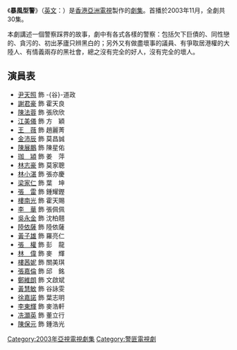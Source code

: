 {{亞視劇集 
| 中文劇名= 暴風型警
| 英文劇名= {{lang|en|Thunder Cops}}
| 圖像=
| 製作年份= 2003年
| aTV-11首播日期= 2003年11月24日-2004年1月2日
| aTV-11首播時間= 星期一、三、五晚20:30-21:30<br>星期二、四晚20:40-21:30
| 監製= [[蕭笙|蕭　笙]]
| 編導= {{nowrap|[[劉國輝_(導演)|劉國輝]]、[[劉子富|劉子富]]、[[李永輝|李永輝]]、[[陳家霖|陳家霖]]<br>[[陳筱玲|陳筱玲]]}}
| 助理編導= {{nowrap|[[陳俊_(導演)|陳　俊]]、[[施俊傑|施俊傑]]、[[鄧燕楠|鄧燕楠]]、[[何振華|何振華]]}}
| 編劇= {{nowrap|[[沈錫然|沈錫然]]、[[吳詠琪|吳詠琪]]、[[林奕志|林奕志]]、[[李偉祥|李偉祥]]<br>[[梁貝兒|梁貝兒]]、[[梁以花|梁以花]]}}
| 編審= [[鄭忠泰|鄭忠泰]]、[[關淑芬|關淑芬]]
| 故事 = [[劉枝華|劉枝華]]
| 製作統籌 = [[朱澤新|朱澤新]]
| 集數= 30
| 製作公司= [[香港|香港]][[亞洲電視|亞洲電視]]
| 劇種= 時裝
| 主演= {{nowrap|[[尹天照|尹天照]]、[[謝君豪|謝君豪]]、[[陳法蓉|陳法蓉]]、[[江美儀|江美儀]]<br>[[王薇|王　薇]]、[[金沛辰|金沛辰]]、[[陳展鵬|陳展鵬]]、[[珈潁|珈　潁]]}}
| 主題曲 = 大丈夫
| 作曲 = [[劉家昌|劉家昌]]
| 填詞 = [[黃霑|黃霑]]
| 主唱 = 吶酷唱樂團
| 插曲 = 情是什麼
| 作曲3 = [[張德豪|張德豪]]
| 填詞3 = [[張德豪|張德豪]]
| 主唱3 = [[張德豪|張德豪]]
}}
《'''暴風型警'''》（[[英語|英文]]：{{lang|en|'''Thunder Cops'''}}）是[[香港|香港]][[亞洲電視|亞洲電視]]製作的[[劇集|劇集]]。首播於2003年11月，全劇共30集。

本劇講述一個警察踩界的故事，劇中有各式各樣的警察：包括欠下巨債的、同性戀的、貪污的、初出茅廬只辨黑白的；另外又有做盡壞事的議員、有爭取居港權的大陸人、有情義兩存的黑社會，總之沒有完全的好人，沒有完全的壞人。

==演員表==
*[[尹天照|尹天照]] 飾 -{谷}-道政
*[[謝君豪|謝君豪]] 飾 霍天良
*[[陳法蓉|陳法蓉]] 飾 張欣欣
*[[江美儀|江美儀]] 飾 方　穎
*[[王薇|王　薇]] 飾 趙麗菁
*[[金沛辰|金沛辰]] 飾 莫昌誠
*[[陳展鵬|陳展鵬]] 飾 陳星佑
*[[珈潁|珈　潁]] 飾 姜　萍
*[[林志豪|林志豪]] 飾 莫家聰
*[[林小湛|林小湛]] 飾 張亦慶
*[[梁家仁|梁家仁]] 飾 葉　坤
*[[張雷|張　雷]] 飾 鍾耀鏗
*[[樓南光|樓南光]] 飾 霍天賜
*[[李華|李　華]] 飾 張佩佩
*[[吳永金|吳永金]] 飾 沈柏翹
*[[陸依薩|陸依薩]] 飾 陸依薩
*[[黃子雄|黃子雄]] 飾 羅亮仁
*[[張權|張　權]] 飾 彭　龍
*[[林偉_(演員)|林　偉]] 飾 麥　輝
*[[樓茜妮|樓茜妮]] 飾 關美琪
*[[張嘉倫|張嘉倫]] 飾 邱　銘
*[[鄭維朗|鄭維朗]] 飾 文啟斌
*[[黃慧敏|黃慧敏]] 飾 谷詠雯
*[[徐嘉諾|徐嘉諾]] 飾 葉志明
*[[李東輝|李東輝]] 飾 麥浩軒
*[[冼灝英|冼灝英]] 飾 董立行
*[[陳保元|陳保元]] 飾 鍾浩光
[[Category:2003年亞視電視劇集|Category:2003年亞視電視劇集]]
[[Category:警匪電視劇|Category:警匪電視劇]]